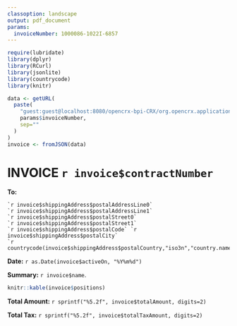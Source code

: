 ```yaml
---
classoption: landscape
output: pdf_document
params:
  invoiceNumber: 1000086-1022I-6857
---
```


```r
require(lubridate)
library(dplyr)
library(RCurl)
library(jsonlite)
library(countrycode)
library(knitr)

data <- getURL(
  paste(
    "guest:guest@localhost:8080/opencrx-bpi-CRX/org.opencrx.application.bpi1/provider/CRX/segment/Standard/exporter/SalesContractExporter/file/invoice.json?param1=INVOICE&param2=", 
    params$invoiceNumber, 
    sep=""
  )
)
invoice <- fromJSON(data)

```

# INVOICE `r invoice$contractNumber`

**To:**

~~~~~~~
`r invoice$shippingAddress$postalAddressLine0`                  
`r invoice$shippingAddress$postalAddressLine1`
`r invoice$shippingAddress$postalStreet0`
`r invoice$shippingAddress$postalStreet1`
`r invoice$shippingAddress$postalCode` `r invoice$shippingAddress$postalCity`
`r countrycode(invoice$shippingAddress$postalCountry,"iso3n","country.name")`
~~~~~~~

**Date:** `r as.Date(invoice$activeOn, "%Y%m%d")`

**Summary:** `r invoice$name`.

```r
knitr::kable(invoice$positions)
```

**Total Amount:** `r sprintf("%5.2f", invoice$totalAmount, digits=2)`

**Total Tax:** `r sprintf("%5.2f", invoice$totalTaxAmount, digits=2)`

